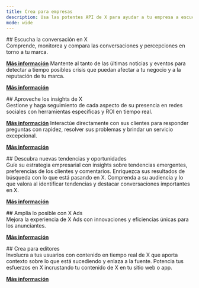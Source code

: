 ```yaml
---
title: Crea para empresas
description: Usa las potentes API de X para ayudar a tu empresa a escuchar, actuar y descubrir.
mode: wide
---
```


<div id="listen-to-the-conversation-on-x">
  ## Escucha la conversación en X
</div>

<CardGroup>
  <Card title="Supervisa tu marca" icon="eye" iconType="solid">
  Comprende, monitorea y compara las conversaciones y percepciones en torno a tu marca.

  [**Más información**](https://developer.x.com/en/use-cases/build-for-businesses/brand-monitoring) <Icon icon="arrow-right"/>
  </Card>
  <Card title="Monitorea eventos" icon="calendar" iconType="solid">
  Mantente al tanto de las últimas noticias y eventos para detectar a tiempo posibles crisis que puedan afectar a tu negocio y a la reputación de tu marca.

  [**Más información**](https://developer.x.com/en/use-cases/build-for-businesses/track-events) <Icon icon="arrow-right"/>
  </Card>
</CardGroup>

<div id="use-insights-from-x">
  ## Aproveche los insights de X
</div>

<CardGroup>
  <Card title="Gestione sus redes sociales" icon="share-nodes" iconType="solid">
  Gestione y haga seguimiento de cada aspecto de su presencia en redes sociales con herramientas específicas y ROI en tiempo real.

  [**Más información**](https://developer.x.com/en/use-cases/build-for-businesses/manage-social-media) <Icon icon="arrow-right"/>
  </Card>
  <Card title="Supervise la atención al cliente" icon="globe" iconType="solid">
  Interactúe directamente con sus clientes para responder preguntas con rapidez, resolver sus problemas y brindar un servicio excepcional.

  [**Más información**](https://developer.x.com/en/use-cases/build-for-businesses/customer-care-management) <Icon icon="arrow-right"/>
  </Card>
</CardGroup>

<div id="discover-new-trends-and-opportunities">
  ## Descubra nuevas tendencias y oportunidades
</div>

<CardGroup>
  <Card title="Descubra insights del consumidor" icon="magnifying-glass-chart" iconType="solid">
  Guíe su estrategia empresarial con insights sobre tendencias emergentes, preferencias de los clientes y comentarios.
  </Card>
  <Card title="Mejore los resultados de búsqueda" icon="magnifying-glass" iconType="solid">
  Enriquezca sus resultados de búsqueda con lo que está pasando en X.
  </Card>
  <Card title="Investigue mercados y audiencias" icon="users" iconType="solid">
  Comprenda a su audiencia y lo que valora al identificar tendencias y destacar conversaciones importantes en X.

  [**Más información**](https://developer.x.com/en/use-cases/build-for-businesses/market-research) <Icon icon="arrow-right"/>
  </Card>
</CardGroup>

<div id="expand-whats-possible-with-x-ads">
  ## Amplía lo posible con X Ads
</div>

<CardGroup>
  <Card title="Potencia las soluciones publicitarias en X
" icon="bullhorn" iconType="solid">
  Mejora la experiencia de X Ads con innovaciones y eficiencias únicas para los anunciantes.

  [**Más información**](https://developer.x.com/en/use-cases/build-for-businesses/advertise) <Icon icon="arrow-right"/>
  </Card>
</CardGroup>

<div id="build-for-publishers">
  ## Crea para editores
</div>

<CardGroup>
  <Card title="Incrusta contenido de X" icon="code" iconType="solid">
  Involucra a tus usuarios con contenido en tiempo real de X que aporta contexto sobre lo que está sucediendo y enlaza a la fuente. Potencia tus esfuerzos en X incrustando tu contenido de X en tu sitio web o app.

  [**Más información**](https://developer.x.com/en/products/x-for-websites) <Icon icon="arrow-right"/>
  </Card>
</CardGroup>